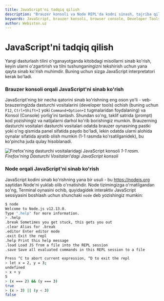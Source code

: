 ```yaml
---
title: JavaScript'ni tadqiq qilish
description: "Brauzer konsoli va Node REPL'da kodni sinash, tajriba qilish va tilni faol o'rganish. Developer Tools'dan foydalanish, interaktiv seanslar, tezkor natijalar va samarali mashq qilish yo'llari."
keywords: JavaScript, brauzer konsoli, browser console, Developer Tools, Node REPL, interaktiv, interactive, tajriba, experiment, o'rganish, learning, boshlang'ich, beginner, tez sinash, quick testing, console
author: Webiston.uz
---
```


# JavaScript'ni tadqiq qilish

Yangi dasturlash tilini o'rganayotganda kitobdagi misollarni sinab ko'rish, keyin ularni o'zgartirish va tilni tushunganingizni tekshirish uchun yana qayta sinab ko'rish muhimdir. Buning uchun sizga JavaScript interpretatori kerak bo'ladi.

### Brauzer konsoli orqali JavaScript'ni sinab ko'rish

JavaScript'ning bir necha qatorini sinab ko'rishning eng oson yo'li - veb-brauzeringizda dasturchi vositalarini (developer tools) ochish (buning uchun `F12`, `Ctrl+Shift+I` yoki `Command+Option+I` tugmalaridan foydalaning) va Konsol (Console) yorlig'ini tanlash. Shundan so'ng, taklif satrida (prompt) kod yozishingiz va natijalarni darhol ko'rib borishingiz mumkin. Brauzerning dasturchi vositalari dasturchi vositalari odatda brauzer oynasining pastki yoki o'ng qismida panel sifatida paydo bo'ladi, lekin odatda ularni alohida oynalar sifatida ajratib olish mumkin (1-1 rasmda ko'rsatilganidek), bu ko'pincha juda qulay hisoblanadi.

![Firefox'ning dasturchi vositalaridagi JavaScript konsoli](/javascript-definitive-guide/developer-tools.png)
_1-1 rasm. Firefox'ning Dasturchi Vositalari'dagi JavaScript konsoli_ 

### Node orqali JavaScript'ni sinab ko'rish

JavaScript kodini sinab ko'rishning yana bir usuli - bu https://nodejs.org saytidan Node'ni yuklab olib o'rnatishdir. Node tizimingizga o'rnatilgandan so'ng, Terminal oynasini ochib, quyidagidek interaktiv JavaScript sessiyasini boshlash uchun shunchaki `node` deb yozishingiz mumkin:

```bash
$ node
Welcome to Node.js v12.13.0.
Type ".help" for more information.
> .help
.break Sometimes you get stuck, this gets you out
.clear Alias for .break
.editor Enter editor mode
.exit Exit the repl
.help Print this help message
.load Load JS from a file into the REPL session
.save Save all evaluated commands in this REPL session to a file

Press ^C to abort current expression, ^D to exit the repl
> let x = 2, y = 3;
undefined
> x + y
5
> (x === 2) && (y === 3)
true
> (x > 3) || (y < 3)
false
```
